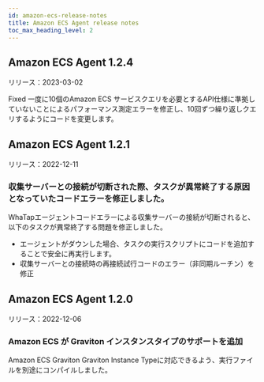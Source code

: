 ```yaml
---
id: amazon-ecs-release-notes
title: Amazon ECS Agent release notes
toc_max_heading_level: 2
---
```



## Amazon ECS Agent 1.2.4

リリース：2023-03-02

<Status>Fixed</Status> 一度に10個のAmazon ECS サービスクエリを必要とするAPI仕様に準拠していないことによるパフォーマンス測定エラーを修正し、10回ずつ繰り返しクエリするようにコードを変更します。

## Amazon ECS Agent 1.2.1

リリース：2022-12-11

### 収集サーバーとの接続が切断された際、タスクが異常終了する原因となっていたコードエラーを修正しました。

WhaTapエージェントコードエラーによる収集サーバーの接続が切断されると、以下のタスクが異常終了する問題を修正しました。 

-   エージェントがダウンした場合、タスクの実行スクリプトにコードを追加することで安全に再実行します。
-   収集サーバーとの接続時の再接続試行コードのエラー（非同期ルーチン）を修正

## Amazon ECS Agent 1.2.0

リリース：2022-12-06

### Amazon ECS が Graviton インスタンスタイプのサポートを追加

Amazon ECS Graviton Graviton Instance Typeに対応できるよう、実行ファイルを別途にコンパイルしました。
